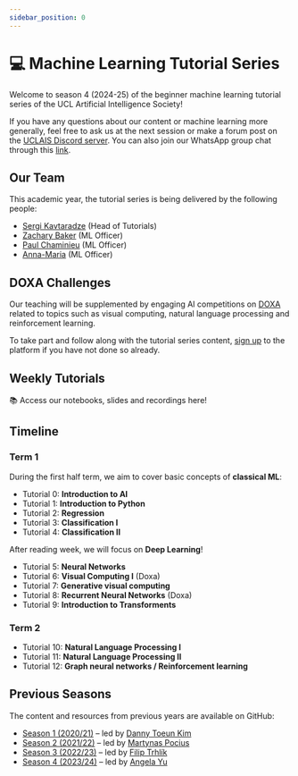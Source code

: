 ```yaml
---
sidebar_position: 0
---
```



# 💻 Machine Learning Tutorial Series

Welcome to season 4 (2024-25) of the beginner machine learning tutorial series of the UCL Artificial Intelligence Society!

If you have any questions about our content or machine learning more generally, feel free to ask us at the next session or make a forum post on the [UCLAIS Discord server](https://discord.gg/KSUZuQx?ltclid=3f704b3b-9044-415a-a2d7-e41007214187). You can also join our WhatsApp group chat through this [link](https://chat.whatsapp.com/JWEJn7OWvWE8MBfm2uSBhh).

## Our Team

This academic year, the tutorial series is being delivered by the following people:

- [Sergi Kavtaradze](#) (Head of Tutorials)
- [Zachary Baker](#) (ML Officer)
- [Paul Chaminieu](#) (ML Officer)
- [Anna-Maria](#) (ML Officer)

## DOXA Challenges

Our teaching will be supplemented by engaging AI competitions on [DOXA](https://doxaai.com/) related to topics such as visual computing, natural language processing and reinforcement learning.

To take part and follow along with the tutorial series content, [sign up](https://doxaai.com/sign-up) to the platform if you have not done so already.

## Weekly Tutorials

📚 Access our notebooks, slides and recordings here!

<DocCardList />

## Timeline

### Term 1

During the first half term, we aim to cover basic concepts of **classical ML**:

- Tutorial 0: **Introduction to AI**
- Tutorial 1: **Introduction to Python**
- Tutorial 2: **Regression**
- Tutorial 3: **Classification I**
- Tutorial 4: **Classification II** 

After reading week, we will focus on **Deep Learning**!

- Tutorial 5: **Neural Networks**
- Tutorial 6: **Visual Computing I** (Doxa)
- Tutorial 7: **Generative visual computing**
- Tutorial 8: **Recurrent Neural Networks** (Doxa)
- Tutorial 9: **Introduction to Transforments**

### Term 2

- Tutorial 10: **Natural Language Processing I**
- Tutorial 11: **Natural Language Processing II**
- Tutorial 12: **Graph neural networks / Reinforcement learning**

## Previous Seasons

The content and resources from previous years are available on GitHub:

- [Season 1 (2020/21)](https://github.com/UCLAIS/Machine-Learning-Tutorials) &ndash; led by [Danny Toeun Kim](https://github.com/kimdanny)
- [Season 2 (2021/22)](https://github.com/UCLAIS/ML-Tutorials-Season-2) &ndash; led by [Martynas Pocius](https://github.com/MartynasPocius)
- [Season 3 (2022/23)](https://github.com/UCLAIS/ml-tutorials-season-3) &ndash; led by [Filip Trhlík](https://trhlikfilip.com/)
- [Season 4 (2023/24)](https://github.com/UCLAIS/ml-tutorials-season-4) &ndash; led by [Angela Yu](https://github.com/angela24680403)
